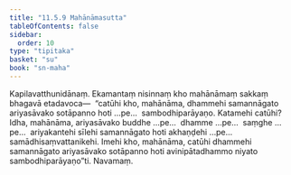 ```yaml
---
title: "11.5.9 Mahānāmasutta"
tableOfContents: false
sidebar:
  order: 10
type: "tipitaka"
basket: "su"
book: "sn-maha"
---
```



<DynamicBreadcrumb />

<Division number="1045" book="sn-maha">

<Paragraph number="2083" book="sn-maha">
Kapilavatthunidānaṃ. Ekamantaṃ nisinnaṃ kho mahānāmaṃ sakkaṃ bhagavā etadavoca—  “catūhi kho, mahānāma, dhammehi samannāgato ariyasāvako sotāpanno hoti …pe…  sambodhiparāyaṇo.
</Paragraph>

<Paragraph number="2084" book="sn-maha">
Katamehi catūhi? Idha, mahānāma, ariyasāvako buddhe …pe…  dhamme …pe…  saṃghe …pe…  ariyakantehi sīlehi samannāgato hoti akhaṇḍehi …pe…  samādhisaṃvattanikehi. Imehi kho, mahānāma, catūhi dhammehi samannāgato ariyasāvako sotāpanno hoti avinipātadhammo niyato sambodhiparāyaṇo”ti.

</Paragraph>
</Division>

<Paragraph number="2085" type="center" book="sn-maha">
Navamaṃ.
</Paragraph>